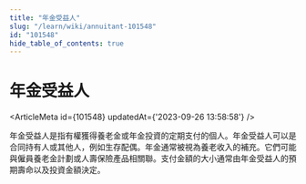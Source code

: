 ```yaml
---
title: "年金受益人"
slug: "/learn/wiki/annuitant-101548"
id: "101548"
hide_table_of_contents: true
---
```



# 年金受益人

<ArticleMeta id={101548} updatedAt={'2023-09-26 13:58:58'} />
<div className='border-solid border-b border-t-0 my-4 border-[var(--ifm-color-gray-300)]' />

年金受益人是指有權獲得養老金或年金投資的定期支付的個人。年金受益人可以是合同持有人或其他人，例如生存配偶。年金通常被視為養老收入的補充。它們可能與僱員養老金計劃或人壽保險產品相關聯。支付金額的大小通常由年金受益人的預期壽命以及投資金額決定。
